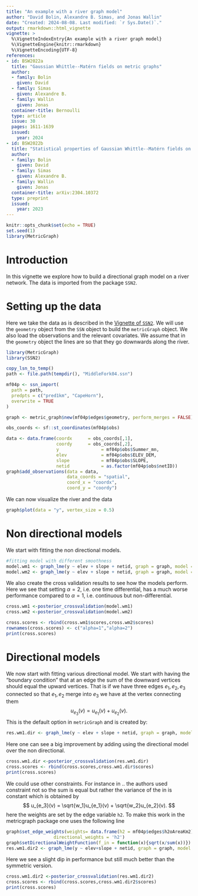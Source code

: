 ```yaml
---
title: "An example with a river graph model"
author: "David Bolin, Alexandre B. Simas, and Jonas Wallin"
date: "Created: 2024-08-08. Last modified: `r Sys.Date()`."
output: rmarkdown::html_vignette
vignette: >
  %\VignetteIndexEntry{An example with a river graph model}
  %\VignetteEngine{knitr::rmarkdown}
  %\VignetteEncoding{UTF-8}
references:
- id: BSW2022a
  title: "Gaussian Whittle--Matérn fields on metric graphs"
  author:
  - family: Bolin
    given: David
  - family: Simas
    given: Alexandre B.
  - family: Wallin
    given: Jonas
  container-title: Bernoulli
  type: article
  issue: 30
  pages: 1611-1639
  issued:
    year: 2024
- id: BSW2022b
  title: "Statistical properties of Gaussian Whittle--Matérn fields on metric graphs"
  author:
  - family: Bolin
    given: David
  - family: Simas
    given: Alexandre B.
  - family: Wallin
    given: Jonas
  container-title: arXiv:2304.10372
  type: preprint
  issued:
    year: 2023
---
```


```r
knitr::opts_chunk$set(echo = TRUE)
set.seed(1)
library(MetricGraph)
```

# Introduction

In this vignette we explore how to build a directional graph model on a river network. The data is imported from the package `SSN2`.


# Setting up the data
Here we take the data as is described in the [Vignette  of `SSN2` ](https://cran.r-project.org/web/packages/SSN2/vignettes/introduction.html). We will use the `geometry` object from the `SSN` object to build the `metricGraph` object. We also load the observations and the relevant covariates. We assume that in the `geometry` object the lines are so that they go downwards along the river.
```r
library(MetricGraph)
library(SSN2)

copy_lsn_to_temp()
path <- file.path(tempdir(), "MiddleFork04.ssn")

mf04p <- ssn_import(
  path = path,
  predpts = c("pred1km", "CapeHorn"),
  overwrite = TRUE
)

graph <- metric_graph$new(mf04p$edges$geometry, perform_merges = FALSE)

obs_coords <- sf::st_coordinates(mf04p$obs)

data <- data.frame(coordx      = obs_coords[,1],
                   coordy      = obs_coords[,2],
                   y                = mf04p$obs$Summer_mn,
                   elev             = mf04p$obs$ELEV_DEM,
                   slope            = mf04p$obs$SLOPE,
                   netid            = as.factor(mf04p$obs$netID))
graph$add_observations(data = data,
                       data_coords = "spatial",
                       coord_x = "coordx",
                       coord_y = "coordy")
```


We can now visualize the river and the data 
```r
graph$plot(data = "y", vertex_size = 0.5)
```
# Non directional models
We start with fitting the non directional models. 
```r
#fitting model with different smoothness
model.wm1 <- graph_lme(y ~ elev + slope + netid, graph = graph, model = 'wm1')
model.wm2 <- graph_lme(y ~ elev + slope + netid, graph = graph, model = 'wm2')
```
We also create the cross validation results to see how the models perform. Here we see that setting $\alpha=2$, i.e. one time differential, has a much worse performance compared to $\alpha=1$, i.e. continuous but non-differential.

```r
cross.wm1 <-posterior_crossvalidation(model.wm1)
cross.wm2 <-posterior_crossvalidation(model.wm2)

cross.scores <- rbind(cross.wm1$scores,cross.wm2$scores)
rownames(cross.scores) <- c("alpha=1","alpha=2")
print(cross.scores)
```
# Directional models
We now start with fitting various directional model. 
We start with having the "boundary condition" that at an edge the sum of the downward vertices should equal the upward vertices. That is if we have three edges $e_1,e_2,e_3$ connected so that $e_1,e_2$ merge into $e_3$ we have at the vertex connecting them
$$
u_{e_3}(v) = u_{e_1}(v) + u_{e_2}(v).
$$
This is the default option in `metricGraph` and is created by:

```r
res.wm1.dir <- graph_lme(y ~ elev + slope + netid, graph = graph, model = 'wmd1')
```

Here one can see a big improvement by adding using the directional model over the non directional.
```r
cross.wm1.dir <-posterior_crossvalidation(res.wm1.dir)
cross.scores <- rbind(cross.scores,cross.wm1.dir$scores)
print(cross.scores)
```

We could use other constraints. For instance in .. the authors used constraint not so the sum is equal but rather the variance of the in is constant which is obtained by
$$
u_{e_3}(v) = \sqrt{w_1}u_{e_1}(v) + \sqrt{w_2}u_{e_2}(v).
$$
here the weights are set by the edge variable `h2`.
To make this work in the metricgraph package one uses the following line
```r
graph$set_edge_weights(weights= data.frame(h2 = mf04p$edges$h2oAreaKm2), 
                  directional_weights = 'h2')
graph$setDirectionalWeightFunction(f_in = function(x){sqrt(x/sum(x))})
res.wm1.dir2 <- graph_lme(y ~ elev+slope + netid, graph = graph, model = 'wmd1')
```

Here we see a slight dip in performance but still much better than the symmetric version.
```r
cross.wm1.dir2 <-posterior_crossvalidation(res.wm1.dir2)
cross.scores <- rbind(cross.scores,cross.wm1.dir2$scores)
print(cross.scores)
```

